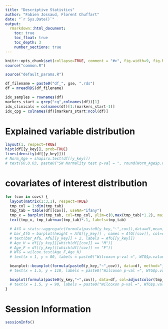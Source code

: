 ---
title: "Descriptive Statistics"
author: "Fabien Jossaud, Florent Chuffart"
date: "`r Sys.Date()`"
output: 
  rmarkdown::html_document:
    toc: true
    toc_float: true
    toc_depth: 3
    number_sections: true
---


```{r include=FALSE}
knitr::opts_chunk$set(collapse=TRUE, comment = "#>", fig.width=9, fig.height=6, eval=TRUE, echo=TRUE, results="verbatim")
source("common.R")
```

```{r params}
source("default_params.R")
```


```{r loading_data}
df_filename = paste0("df_", gse, ".rds")
df = mreadRDS(df_filename)  
```

```{r building_indexes}
idx_samples = rownames(df)
markers_start = grep("cg",colnames(df))[1]
idx_clinicals = colnames(df)[1:(markers_start-1)]
idx_cpg = colnames(df)[markers_start:ncol(df)]
```

# Explained variable distribution

```{r}
layout(1, respect=TRUE)
hist(df[[y_key]], prob=TRUE) 
lines(density(df[[y_key]]))
# Norm_Age = shapiro.test(df[[y_key]])
# text(60,0.03, paste0("SW Normality test p-val = ", round(Norm_Age$p.value,5)))
```


# covariates of interest distribution

```{r}
for (cov in covs) {
  layout(matrix(1:3,1), respect=TRUE)
  tmp_col = 1:dim(tmp_tab)
  tmp_tab = table(df[[cov]], useNA="ifany")  
  tmp_x = barplot(tmp_tab, col=tmp_col, ylim=c(0,max(tmp_tab)*1.2), main=cov, las=2)
  text(tmp_x, tmp_tab+max(tmp_tab)*.1, labels=tmp_tab)

  # AfG = stats::aggregate(formula(paste0(y_key,"~",cov)),data=df,mean)
  # bar_AfG = barplot(height = AfG[[y_key]] , names = AfG[[cov]], col=c("pink","blue"), ylim = c(0,100))
  # text(bar_AfG, AfG[[y_key]] + 2, labels = AfG[[y_key]])
  # Age_H = df[[y_key]][which(df[[cov]] == "M")]
  # Age_F = df[[y_key]][which(df[[cov]] == "F")]
  # WTG = wilcox.test(Age_F,Age_H)
  # text(x = 1, y = 80, labels = paste0("Wilcoxon p-val =", WTG$p.value))

  beanplot::beanplot(formula(paste0(y_key,"~",cov)), data=df, method="jitter", log="")
  # text(x = 1.5, y = 110, labels = paste0("Wilcoxon p-val =", WTG$p.value))

  boxplot(formula(paste0(y_key,"~",cov)), data=df, col=adjustcolor(tmp_col, alpha.f=.5))
  # text(x = 1.5, y = 90, labels = paste0("Wilcoxon p-val =", WTG$p.value))  
}
```


# Session Information

```{r, results="verbatim"}
sessionInfo()
```

